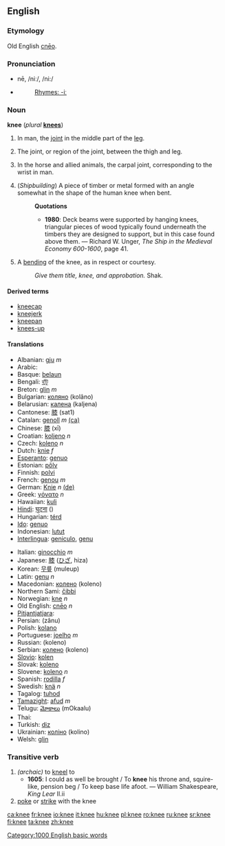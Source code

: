 ==English==

===Etymology===
Old English [[cneo|cnēo]].

===Pronunciation===
*nē, /niː/, /ni:/
*{{audio|en-us-knee.ogg|Audio (US)}}
*:[[Rhymes:English:-iː|Rhymes: -iː]]

===Noun===
'''knee''' (''plural'' '''[[knees]]''')

#In man, the [[joint]] in the middle part of the [[leg]].
#{{skeleton}} The joint, or region of the joint, between the thigh and leg.
#{{anatomy}} In the horse and allied animals, the carpal joint, corresponding to the wrist in man.
#(''Shipbuilding'') A piece of timber or metal formed with an angle somewhat in the shape of the human knee when bent.
#:'''Quotations'''
#:*'''1980''': Deck beams were supported by hanging knees, triangular pieces of wood typically found underneath the timbers they are designed to  support, but in this case found above them. &mdash; Richard W. Unger, ''The Ship in the Medieval Economy 600-1600'', page 41.
#A [[bending]] of the knee, as in respect or courtesy.
#:''Give them title, knee, and approbation.'' Shak.

====Derived terms====
*[[kneecap]]
*[[kneejerk]]
*[[kneepan]]
*[[knees-up]]

====Translations====
{{top}}
*Albanian: [[gju]] ''m''
*Arabic: {{ARchar|[[رّكبة]]}}
*Basque: [[belaun]]
*Bengali: [[হাঁটু]]
*Breton: [[glin]] ''m''
*Bulgarian: [[коляно]] (kolâno)
*Belarusian: [[калена]] (kaljena)
*Cantonese: [[膝]] (sat1)
*Catalan: [[genoll]] ''m'' [[:ca:genoll|(ca)]]
*Chinese: [[膝]] (xī)
*Croatian: [[koljeno]] ''n''
*Czech: [[koleno]] ''n''
*Dutch: [[knie]] ''f''
*[[Esperanto]]: [[genuo]]
*Estonian: [[põlv]]
*Finnish: [[polvi]]
*French: [[genou]] ''m''
*German: [[Knie]] ''n'' [[:de:Knie|(de)]]
*Greek: [[γόνατο]] ''n''
*Hawaiian: [[kuli]]
*[[Hindi]]: [[घुटना]] ({{Unicode|ghuṭanā}})
*Hungarian: [[térd]]
*[[Ido]]: [[genuo]]
*Indonesian: [[lutut]]
*[[Interlingua]]: [[geniculo]], [[genu]]
{{mid}}
*Italian: [[ginocchio]] ''m''
*Japanese: [[膝]] ([[ひざ]], hiza)
*Korean: [[무릎]] (muleup)
*Latin: [[genu]] ''n''
*Macedonian: [[колено]] (koleno)
*Northern Sami: [[čibbi]]
*Norwegian: [[kne]] ''n''
*Old English: [[cneo|cnēo]] ''n''
*[[Pitjantjatjara]]: {{Unicode|[[muṯi]]}}
*Persian: {{FAchar|[[زانو]]}} (zânu)
*Polish: [[kolano]]
*Portuguese: [[joelho]] ''m''
*Russian: {{RUchar|[[колено]]}} (koleno)
*Serbian: [[колено]] (koleno)
*[[Slovio]]: [[kolen]]
*Slovak: [[koleno]]
*Slovene: [[koleno]] ''n''
*Spanish: [[rodilla]] ''f''
*Swedish: [[knä]] ''n''
*Tagalog: [[tuhod]]
*[[Tamazight]]: [[afud]] ''m''
*Telugu: [[మోకాలు]] (mOkaalu)
*Thai: {{THchar|[[เข่า]]}}
*Turkish: [[diz]]
*Ukrainian: [[коліно]] (kolino)
*Welsh: [[glin]]
{{bottom}}

===Transitive verb===
{{en-verb|knee|knees|kneed|kneeing}}
# ''(archaic)'' to [[kneel]] to
#*'''1605''': I could as well be brought / To '''knee''' his throne and, squire-like, pension beg / To keep base life afoot. — William Shakespeare, ''King Lear'' II.ii
# [[poke]] or [[strike]] with the knee

[[Category:1000 English basic words]]

[[ca:knee]]
[[fr:knee]]
[[io:knee]]
[[it:knee]]
[[hu:knee]]
[[pl:knee]]
[[ro:knee]]
[[ru:knee]]
[[sr:knee]]
[[fi:knee]]
[[ta:knee]]
[[zh:knee]]